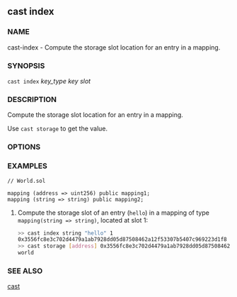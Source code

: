 
## cast index

### NAME

cast-index - Compute the storage slot location for an entry in a mapping.

### SYNOPSIS

`cast index` _key_type_ _key_ _slot_

### DESCRIPTION

Compute the storage slot location for an entry in a mapping.

Use `cast storage` to get the value.

### OPTIONS

<CommonOptions />

### EXAMPLES

```solidity
// World.sol

mapping (address => uint256) public mapping1;
mapping (string => string) public mapping2;
```

1. Compute the storage slot of an entry (`hello`) in a mapping of type `mapping(string => string)`, located at slot 1:
   ```sh
   >> cast index string "hello" 1
   0x3556fc8e3c702d4479a1ab7928dd05d87508462a12f53307b5407c969223d1f8
   >> cast storage [address] 0x3556fc8e3c702d4479a1ab7928dd05d87508462a12f53307b5407c969223d1f8
   world
   ```

### SEE ALSO

[cast](./cast.md)
